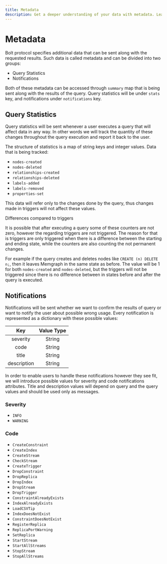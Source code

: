 ```yaml
---
title: Metadata
description: Get a deeper understanding of your data with metadata. Learn how to utilize metadata for enhanced analysis and insights in our documentation.
---
```



# Metadata

Bolt protocol specifies additional data that can be sent along with the
requested results. Such data is called metadata and can be divided into two
groups:
 - Query Statistics
 - Notifications

Both of these metadata can be accessed through `summary` map that is being sent
along with the results of the query. Query statistics will be under `stats` key,
and notifications under `notifications` key.

## Query Statistics

Query statistics will be sent whenever a user executes a query that will affect
data in any way. In other words we will track the quantity of these changes
throughout the query execution and report it back to the user.

The structure of statistics is a map of string keys and integer values. Data
that is being tracked:

 - `nodes-created`
 - `nodes-deleted`
 - `relationships-created`
 - `relationships-deleted`
 - `labels-added`
 - `labels-removed`
 - `properties-set`

This data will refer only to the changes done by the query, thus changes made in
triggers will not affect these values.

<Callout type="warning"> 

Differences compared to triggers

It is possible that after executing a query some of these counters are not
zero, however the regarding triggers are not triggered. The reason for that is
triggers are only  triggered when there is a difference between the starting
and ending state, while the counters are also counting the not permanent
changes.

For example if the query creates and deletes nodes like
`CREATE (n) DELETE n;`, then it leaves Memgraph in the same state as before.
The value will be 1 for both `nodes-created` and `nodes-deleted`, but the
triggers will not be triggered since there is no difference between in
states before and after the query is executed.

</Callout>

## Notifications

Notifications will be sent whether we want to confirm the results of query or
want to notify the user about possible wrong usage. Every notification is
represented as a dictionary with these possible values:

Key|Value Type
:-:|:-:
severity|String|/
code|String|/
title|String|/
description|String|/

In order to enable users to handle these notifications however they see fit, we
will introduce possible values for severity and code notifications attributes.
Title and description values will depend on query and the query values and
should be used only as messages.

### Severity

 - `INFO`
 - `WARNING`

### Code

- `CreateConstraint`
- `CreateIndex`
- `CreateStream`
- `CheckStream`
- `CreateTrigger`
- `DropConstraint`
- `DropReplica`
- `DropIndex`
- `DropStream`
- `DropTrigger`
- `ConstraintAlreadyExists`
- `IndexAlreadyExists`
- `LoadCSVTip`
- `IndexDoesNotExist`
- `ConstraintDoesNotExist`
- `RegisterReplica`
- `ReplicaPortWarning`
- `SetReplica`
- `StartStream`
- `StartAllStreams`
- `StopStream`
- `StopAllStreams`
